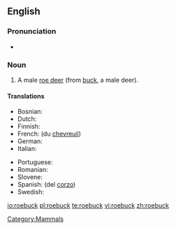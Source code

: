 ==English==

===Pronunciation===
* {{audio|en-us-roebuck.ogg|Audio (US)}}

===Noun===
{{en-noun}}

# A male [[roe deer]] (from [[buck]], a male deer).

====Translations====
{{trans-top|a male roe deer}}
* Bosnian: {{t+|bs|srndać}} {{m}}
* Dutch: {{t+|nl|reebok}} {{m}}
* Finnish: {{t+|fi|uroskauris}}
* French: {{t+|fr|cerf]}} {{m}} (du [[chevreuil]])
* German: {{t+|de|Rehbock}} {{m}}
* Italian: {{t+|it|capriolo}} {{m}}
{{trans-mid}}
* Portuguese: {{t+|pt|corço}} {{m}}
* Romanian: {{t+|ro|căprior}}
* Slovene: {{t+|sl|srnjak}} {{m}}
* Spanish: {{t+|es|ciervo}} {{m}} (del [[corzo]])
* Swedish: {{t+|sv|råbock}}
{{trans-bottom}}

[[Category:Mammals]]

[[io:roebuck]]
[[pl:roebuck]]
[[te:roebuck]]
[[vi:roebuck]]
[[zh:roebuck]]